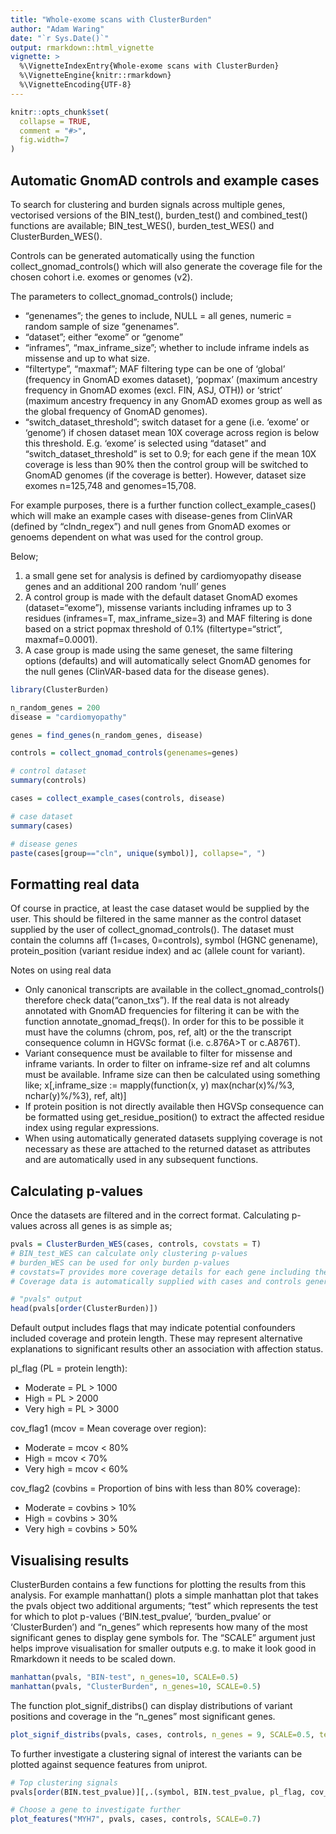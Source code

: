 ```yaml
---
title: "Whole-exome scans with ClusterBurden"
author: "Adam Waring"
date: "`r Sys.Date()`"
output: rmarkdown::html_vignette
vignette: >
  %\VignetteIndexEntry{Whole-exome scans with ClusterBurden}
  %\VignetteEngine{knitr::rmarkdown}
  %\VignetteEncoding{UTF-8}
---
```


```r
knitr::opts_chunk$set(
  collapse = TRUE,
  comment = "#>",
  fig.width=7
)
```

## Automatic GnomAD controls and example cases 

To search for clustering and burden signals across multiple genes, vectorised versions of the BIN_test(), burden_test() and combined_test() functions are available; BIN_test_WES(), burden_test_WES() and ClusterBurden_WES(). 

Controls can be generated automatically using the function collect_gnomad_controls() which will also generate the coverage file for the chosen cohort i.e. exomes or genomes (v2). 

The parameters to collect_gnomad_controls() include; 

  * "genenames"; the genes to include, NULL = all genes, numeric = random sample of size "genenames". 
  * "dataset"; either "exome" or "genome"
  * "inframes", "max_inframe_size"; whether to include inframe indels as missense and up to what size.
  * "filtertype", "maxmaf";  MAF filtering type can be one of 'global' (frequency in GnomAD exomes dataset), 'popmax' (maximum ancestry frequency in GnomAD exomes (excl. FIN, ASJ, OTH)) or 'strict' (maximum ancestry frequency in any GnomAD exomes group as well as the global frequency of GnomAD genomes).
  * "switch_dataset_threshold"; switch dataset for a gene (i.e. 'exome' or 'genome') if chosen dataset mean 10X coverage across region is below this threshold. E.g. 'exome' is selected using "dataset" and "switch_dataset_threshold" is set to 0.9; for each gene if the mean 10X coverage is less than 90% then the control group will be switched to GnomAD genomes (if the coverage is better). However, dataset size exomes n=125,748 and genomes=15,708.
  
For example purposes, there is a further function collect_example_cases() which will make an example cases with disease-genes from ClinVAR (defined by "clndn_regex") and null genes from GnomAD exomes or genoems dependent on what was used for the control group. 

Below;

1. a small gene set for analysis is defined by cardiomyopathy disease genes and an additional 200 random 'null' genes 
2. A control group is made with the default dataset GnomAD exomes (dataset="exome"), missense variants including inframes up to 3 residues (inframes=T, max_inframe_size=3) and MAF filtering is done based on a strict popmax threshold of 0.1% (filtertype="strict", maxmaf=0.0001). 
3. A case group is made using the same geneset, the same filtering options (defaults) and will automatically select GnomAD genomes for the null genes (ClinVAR-based data for the disease genes).

```r
library(ClusterBurden)

n_random_genes = 200
disease = "cardiomyopathy"

genes = find_genes(n_random_genes, disease)

controls = collect_gnomad_controls(genenames=genes)

# control dataset
summary(controls)

cases = collect_example_cases(controls, disease)

# case dataset
summary(cases)

# disease genes
paste(cases[group=="cln", unique(symbol)], collapse=", ")

```

## Formatting real data 

Of course in practice, at least the case dataset would be supplied by the user. This should be filtered in the same manner as the control dataset supplied by the user of collect_gnomad_controls(). The dataset must contain the columns aff (1=cases, 0=controls), symbol (HGNC genename), protein_position (variant residue index) and ac (allele count for variant).

Notes on using real data 

* Only canonical transcripts are available in the collect_gnomad_controls() therefore check data("canon_txs").
If the real data is not already annotated with GnomAD frequencies for filtering it can be with the function annotate_gnomad_freqs(). In order for this to be possible it must have the columns (chrom, pos, ref, alt) or the the transcript consequence column in HGVSc format (i.e. c.876A>T or c.A876T). 
* Variant consequence must be available to filter for missense and inframe variants. In order to filter on inframe-size ref and alt columns must be available. Inframe size can then be calculated using something like; x[,inframe_size := mapply(function(x, y) max(nchar(x)%/%3, nchar(y)%/%3), ref, alt)]
* If protein position is not directly available then HGVSp consequence can be formatted using get_residue_position() to extract the affected residue index using regular expressions. 
* When using automatically generated datasets supplying coverage is not necessary as these are attached to the returned dataset as attributes and are automatically used in any subsequent functions. 


## Calculating p-values 

Once the datasets are filtered and in the correct format. Calculating p-values across all genes is as simple as;

```r
pvals = ClusterBurden_WES(cases, controls, covstats = T)
# BIN_test_WES can calculate only clustering p-values
# burden_WES can be used for only burden p-values 
# covstats=T provides more coverage details for each gene including the protein ranges excluded from the analysis
# Coverage data is automatically supplied with cases and controls generated by the collect_* functions

# "pvals" output 
head(pvals[order(ClusterBurden)])

```
Default output includes flags that may indicate potential confounders included coverage and protein length. These may represent alternative explanations to significant results other an association with affection status.

pl_flag (PL = protein length):

* Moderate = PL > 1000
* High = PL > 2000
* Very high = PL > 3000

cov_flag1 (mcov = Mean coverage over region):

* Moderate = mcov < 80%
* High = mcov < 70%
* Very high = mcov < 60%

cov_flag2 (covbins = Proportion of bins with less than 80% coverage):

* Moderate = covbins > 10%
* High = covbins > 30%
* Very high = covbins > 50%

## Visualising results

ClusterBurden contains a few functions for plotting the results from this analysis. For example manhattan() plots a simple manhattan plot that takes the pvals object two additional arguments; "test" which represents the test for which to plot p-values ('BIN.test_pvalue', 'burden_pvalue' or 'ClusterBurden') and "n_genes" which represents how many of the most significant genes to display gene symbols for. The "SCALE" argument just helps improve visualisation for smaller outputs e.g. to make it look good in Rmarkdown it needs to be scaled down. 

```r
manhattan(pvals, "BIN-test", n_genes=10, SCALE=0.5)
manhattan(pvals, "ClusterBurden", n_genes=10, SCALE=0.5)
```

The function plot_signif_distribs() can display distributions of variant positions and coverage in the "n_genes" most significant genes.

```r
plot_signif_distribs(pvals, cases, controls, n_genes = 9, SCALE=0.5, test="BIN-test")
```

To further investigate a clustering signal of interest the variants can be plotted against sequence features from uniprot.

```r
# Top clustering signals 
pvals[order(BIN.test_pvalue)][,.(symbol, BIN.test_pvalue, pl_flag, cov_flag1, cov_flag2)][1:5]

# Choose a gene to investigate further
plot_features("MYH7", pvals, cases, controls, SCALE=0.7)
```

